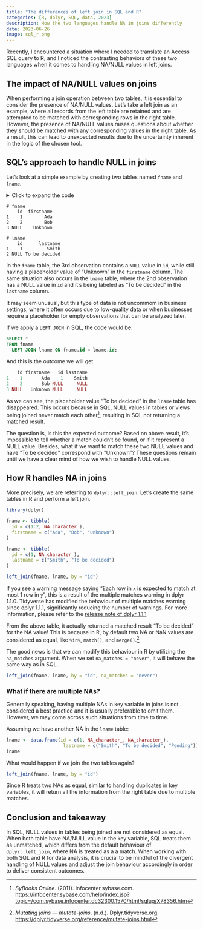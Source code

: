 ```yaml
---
title: "The differences of left join in SQL and R"
categories: [R, dplyr, SQL, data, 2023]
description: How the two languages handle NA in joins differently
date: 2023-06-26
image: sql_r.png
---
```


Recently, I encountered a situation where I needed to translate an Access SQL query to R, and I noticed the contrasting behaviors of these two languages when it comes to handling NA/NULL values in left joins.

## The impact of NA/NULL values on joins

When performing a join operation between two tables, it is essential to consider the presence of NA/NULL values. Let's take a left join as an example, where all records from the left table are retained and are attempted to be matched with corresponding rows in the right table. However, the presence of NA/NULL values raises questions about whether they should be matched with any corresponding values in the right table. As a result, this can lead to unexpected results due to the uncertainty inherent in the logic of the chosen tool.

## SQL's approach to handle NULL in joins

Let's look at a simple example by creating two tables named `fname` and `lname`.

<details>

<summary>Click to expand the code</summary>

``` sql
CREATE TABLE
  fname (id int, firstname varchar(50));

INSERT INTO fname
VALUES
  (1, 'Ada'),
  (2, 'Bob'),
  (NULL, 'Unknown');

CREATE TABLE
  lname (id int, lastname varchar(50));

INSERT INTO lname
VALUES
  (1, 'Smith'),
  (NULL, 'To be decided');
```

</details>

```         
# fname
    id  firstname
1    1        Ada
2    2        Bob
3 NULL    Unknown

# lname
    id      lastname
1    1         Smith
2 NULL To be decided
```

In the `fname` table, the 3rd observation contains a `NULL` value in `id`, while still having a placeholder value of "Unknown" in the `firstname` column. The same situation also occurs in the `lname` table, where the 2nd observation has a NULL value in `id` and it's being labeled as "To be decided" in the `lastname` column.

It may seem unusual, but this type of data is not uncommom in business settings, where it often occurs due to low-quality data or when businesses require a placeholder for empty observations that can be analyzed later.

If we apply a `LEFT JOIN` in SQL, the code would be:

``` sql
SELECT *
FROM fname
  LEFT JOIN lname ON fname.id = lname.id;
```

And this is the outcome we will get.

``` r
    id firstname   id lastname
1    1       Ada    1    Smith
2    2       Bob NULL     NULL
3 NULL   Unknown NULL     NULL
```

As we can see, the placeholder value "To be decided" in the `lname` table has disappeared. This occurs because in SQL, NULL values in tables or views being joined never match each other[^1], resulting in SQL not returning a matched result.

[^1]: *SyBooks Online*. (2011). Infocenter.sybase.com. [https://infocenter.sybase.com/help/index.jsp?topic=/com.sybase.infocenter.dc32300.1570/html/sqlug/X78356.htm](https://infocenter.sybase.com/help/index.jsp?topic=/com.sybase.infocenter.dc32300.1570/html/sqlug/X78356.htm)

The question is, is this the expected outcome? Based on above result, it's impossible to tell whether a match couldn't be found, or if it represent a NULL value. Besides, what if we want to match these two NULL values and have "To be decided" correspond with "Unknown"? These questions remain until we have a clear mind of how we wish to handle NULL values.

## How R handles NA in joins

More precisely, we are referring to `dplyr::left_join`. Let's create the same tables in R and perform a left join.

```r
library(dplyr)

fname <- tibble(
  id = c(1:2, NA_character_),
  firstname = c("Ada", "Bob", "Unknown")
)

lname <- tibble(
  id = c(1, NA_character_),
  lastname = c("Smith", "To be decided")
)

left_join(fname, lname, by = "id")
```

::: callout-note
If you see a warning message saying "Each row in `x` is expected to match at most 1 row in `y`", this is a result of the multiple matches warning in dplyr 1.1.0. Tidyverse has modified the behaviour of multiple matches warning since dplyr 1.1.1, significantly reducing the number of warnings. For more information, please refer to the [release note of dplyr 1.1.1](https://www.tidyverse.org/blog/2023/03/dplyr-1-1-1/)
:::

From the above table, it actually returned a matched result "To be decided" for the NA value! This is because in R, by default two NA or NaN values are considered as equal, like `%in%`, `match()`, and `merge()`.[^2]

[^2]: *Mutating joins --- mutate-joins*. (n.d.). Dplyr.tidyverse.org. [https://dplyr.tidyverse.org/reference/mutate-joins.html](https://dplyr.tidyverse.org/reference/mutate-joins.html)

The good news is that we can modify this behaviour in R by utilizing the `na_matches` argument. When we set `na_matches = "never"`, it will behave the same way as in SQL.

```r
left_join(fname, lname, by = "id", na_matches = "never")
```

### What if there are multiple NAs?

Generally speaking, having multiple NAs in key variable in joins is not considered a best practice and it is usually preferable to omit them. However, we may come across such situations from time to time.

Assuming we have another NA in the `lname` table:

```r
lname <- data.frame(id = c(1, NA_character_, NA_character_),
                     lastname = c("Smith", "To be decided", "Pending"))
lname

```

What would happen if we join the two tables again?

```r
left_join(fname, lname, by = "id")
```

Since R treats two NAs as equal, similar to handling duplicates in key variables, it will return all the information from the right table due to multiple matches.

## Conclusion and takeaway

In SQL, NULL values in tables being joined are not considered as equal. When both table have NA/NULL value in the key variable, SQL treats them as unmatched, which differs from the default behaviour of `dplyr::left_join`, where NA is treated as a a match. When working with both SQL and R for data analysis, it is crucial to be mindful of the divergent handling of NULL values and adjust the join behaviour accordingly in order to deliver consistent outcomes.
